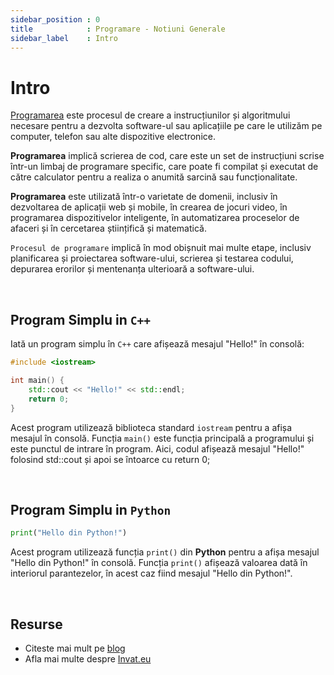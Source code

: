 ```yaml
---
sidebar_position : 0
title            : Programare - Notiuni Generale
sidebar_label    : Intro
---
```


# Intro

[Programarea](/programare) este procesul de creare a instrucțiunilor și algoritmului necesare pentru a dezvolta software-ul sau aplicațiile pe care le utilizăm pe computer, telefon sau alte dispozitive electronice. 

**Programarea** implică scrierea de cod, care este un set de instrucțiuni scrise într-un limbaj de programare specific, care poate fi compilat și executat de către calculator pentru a realiza o anumită sarcină sau funcționalitate.

**Programarea** este utilizată într-o varietate de domenii, inclusiv în dezvoltarea de aplicații web și mobile, în crearea de jocuri video, în programarea dispozitivelor inteligente, în automatizarea proceselor de afaceri și în cercetarea științifică și matematică.

`Procesul de programare` implică în mod obișnuit mai multe etape, inclusiv planificarea și proiectarea software-ului, scrierea și testarea codului, depurarea erorilor și mentenanța ulterioară a software-ului. 

<br />

## Program Simplu in `C++`

Iată un program simplu în `C++` care afișează mesajul "Hello!" în consolă:

```cpp
#include <iostream>

int main() {
    std::cout << "Hello!" << std::endl;
    return 0;
}
```

Acest program utilizează biblioteca standard `iostream` pentru a afișa mesajul în consolă. 
Funcția `main()` este funcția principală a programului și este punctul de intrare în program. 
Aici, codul afișează mesajul "Hello!" folosind std::cout și apoi se întoarce cu return 0;

<br />

## Program Simplu in `Python`

```python
print("Hello din Python!")
```

Acest program utilizează funcția `print()` din **Python** pentru a afișa mesajul "Hello din Python!" în consolă. 
Funcția `print()` afișează valoarea dată în interiorul parantezelor, în acest caz fiind mesajul "Hello din Python!".

<br />

## Resurse

- Citeste mai mult pe [blog](https://www.blog.invat.eu/)
- Afla mai multe despre [Invat.eu](/intro) 
